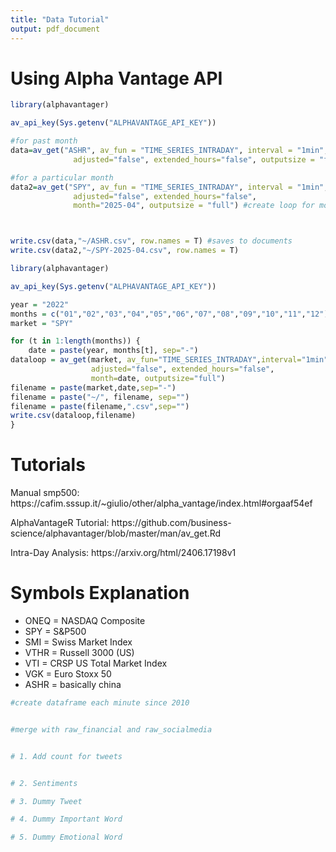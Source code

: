 ```yaml
---
title: "Data Tutorial"
output: pdf_document
---
```


# Using Alpha Vantage API
```r
library(alphavantager)

av_api_key(Sys.getenv("ALPHAVANTAGE_API_KEY"))

#for past month
data=av_get("ASHR", av_fun = "TIME_SERIES_INTRADAY", interval = "1min", 
              adjusted="false", extended_hours="false", outputsize = "full")

#for a particular month
data2=av_get("SPY", av_fun = "TIME_SERIES_INTRADAY", interval = "1min", 
              adjusted="false", extended_hours="false", 
              month="2025-04", outputsize = "full") #create loop for more



write.csv(data,"~/ASHR.csv", row.names = T) #saves to documents
write.csv(data2,"~/SPY-2025-04.csv", row.names = T) 

```

```r
library(alphavantager)

av_api_key(Sys.getenv("ALPHAVANTAGE_API_KEY"))

year = "2022"
months = c("01","02","03","04","05","06","07","08","09","10","11","12")
market = "SPY"

for (t in 1:length(months)) {
    date = paste(year, months[t], sep="-")
dataloop = av_get(market, av_fun="TIME_SERIES_INTRADAY",interval="1min",
                  adjusted="false", extended_hours="false",
                  month=date, outputsize="full")
filename = paste(market,date,sep="-")
filename = paste("~/", filename, sep="")
filename = paste(filename,".csv",sep="")
write.csv(dataloop,filename)
}
```


# Tutorials

Manual smp500: https://cafim.sssup.it/~giulio/other/alpha_vantage/index.html#orgaaf54ef

AlphaVantageR Tutorial: https://github.com/business-science/alphavantager/blob/master/man/av_get.Rd

Intra-Day Analysis: https://arxiv.org/html/2406.17198v1

# Symbols Explanation
- ONEQ = NASDAQ Composite
- SPY = S&P500 
- SMI = Swiss Market Index
- VTHR = Russell 3000 (US)
- VTI = CRSP US Total Market Index
- VGK = Euro Stoxx 50
- ASHR = basically china


```r
#create dataframe each minute since 2010


#merge with raw_financial and raw_socialmedia



```


```r
# 1. Add count for tweets


# 2. Sentiments

# 3. Dummy Tweet

# 4. Dummy Important Word

# 5. Dummy Emotional Word

```




